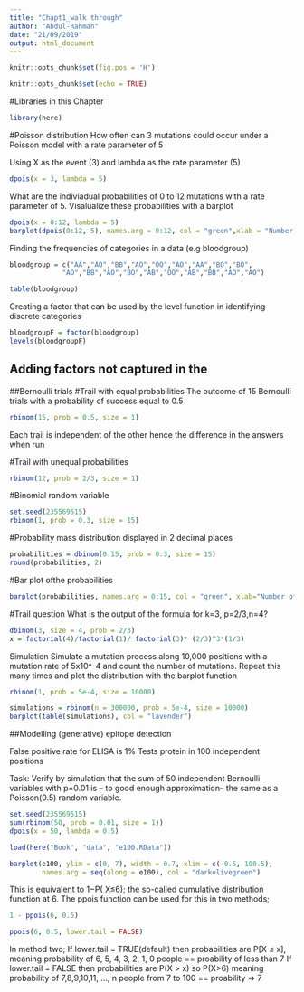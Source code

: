 ```yaml
---
title: "Chapt1_walk through"
author: "Abdul-Rahman"
date: "21/09/2019"
output: html_document
---
```


```r
knitr::opts_chunk$set(fig.pos = 'H')
```

```r
knitr::opts_chunk$set(echo = TRUE)
```

#Libraries in this Chapter

```r
library(here)
```

#Poisson distribution
How often can 3 mutations could occur under a Poisson model with a rate parameter of 5

Using X as the event (3) and lambda as the rate parameter (5)

```r
dpois(x = 3, lambda = 5) 
```

What are the indiviadual probabilities of 0 to 12 mutations with a rate parameter of 5. Visalualize these probabilities with a barplot

```r
dpois(x = 0:12, lambda = 5)
barplot(dpois(0:12, 5), names.arg = 0:12, col = "green",xlab = "Number of mutations", ylab = "Probability")
```

Finding the frequencies of categories in a data (e.g bloodgroup)
```r
bloodgroup = c("AA","AO","BB","AO","OO","AO","AA","BO","BO",
             "AO","BB","AO","BO","AB","OO","AB","BB","AO","AO")

table(bloodgroup)
```

Creating a factor that can be used by the level function in identifying discrete categories

```r
bloodgroupF = factor(bloodgroup)
levels(bloodgroupF)
```

## Adding factors not captured in the 
##Bernoulli trials
#Trail with equal probabilities
The outcome of 15 Bernoulli trials with a probability of success equal to 0.5
```r
rbinom(15, prob = 0.5, size = 1)
```
Each trail is independent of the other hence the difference in the answers when run

#Trail with unequal probabilities
```r
rbinom(12, prob = 2/3, size = 1)
```

#Binomial random variable
```r
set.seed(235569515)
rbinom(1, prob = 0.3, size = 15)
```

#Probability mass distribution displayed in 2 decimal places
```r
probabilities = dbinom(0:15, prob = 0.3, size = 15)
round(probabilities, 2)
```

#Bar plot ofthe probabilities
```r
barplot(probabilities, names.arg = 0:15, col = "green", xlab="Number of trials", ylab = "Probability")
```


#Trail question
What is the output of the formula for k=3, p=2/3,n=4?
```r
dbinom(3, size = 4, prob = 2/3)
x = factorial(4)/factorial(1)/ factorial(3)* (2/3)^3*(1/3)
```

Simulation
Simulate a mutation process along 10,000 positions with a mutation rate of 
5x10^-4 and count the number of mutations. Repeat this many times and plot the distribution with the barplot function

```r
rbinom(1, prob = 5e-4, size = 10000)
```

```r
simulations = rbinom(n = 300000, prob = 5e-4, size = 10000)
barplot(table(simulations), col = "lavender")
```
##Modelling (generative) epitope detection

False positive rate for ELISA is 1%
Tests protein in 100 independent positions


Task: Verify by simulation that the sum of 50 independent Bernoulli variables with p=0.01 is – to good enough approximation– the same as a Poisson(0.5) random variable.

```r
set.seed(235569515)
sum(rbinom(50, prob = 0.01, size = 1))
dpois(x = 50, lambda = 0.5)
```

```r
load(here("Book", "data", "e100.RData"))

barplot(e100, ylim = c(0, 7), width = 0.7, xlim = c(-0.5, 100.5),
        names.arg = seq(along = e100), col = "darkolivegreen")

```


This is  equivalent to 1−P(  X≤6); the so-called cumulative distribution function at 6. The ppois function can be used for this in two methods;


```r
1 - ppois(6, 0.5)
```

```r
ppois(6, 0.5, lower.tail = FALSE)
```

In method two;
If lower.tail = TRUE(default) then probabilities are P[X ≤ x], meaning probability of 6, 5, 4, 3, 2, 1, 0 people == proability of less than 7
If lower.tail = FALSE then probabilities are  P(X > x) so P(X>6) meaning probability of 7,8,9,10,11, ..., n people from 7 to 100 == proability => 7








